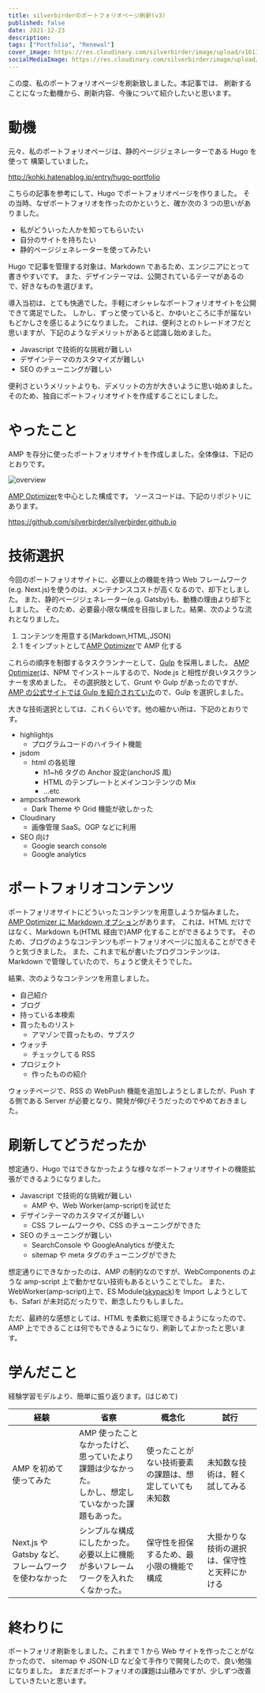 ```yaml
---
title: silverbirderのポートフォリオページ刷新(v3)
published: false
date: 2021-12-23
description:
tags: ["Portfolio", "Renewal"]
cover_image: https://res.cloudinary.com/silverbirder/image/upload/v1611128736/silver-birder.github.io/assets/logo.png
socialMediaImage: https://res.cloudinary.com/silverbirder/image/upload/v1611128736/silver-birder.github.io/assets/logo.png
---
```


この度、私のポートフォリオページを刷新致しました。本記事では、
刷新することになった動機から、刷新内容、今後について紹介したいと思います。

# 動機

元々、私のポートフォリオページは、静的ページジェネレーターである Hugo を使って
構築していました。

http://kohki.hatenablog.jp/entry/hugo-portfolio

こちらの記事を参考にして、Hugo でポートフォリオページを作りました。
その当時、なぜポートフォリオを作ったのかというと、確か次の 3 つの思いがありました。

- 私がどういった人かを知ってもらいたい
- 自分のサイトを持ちたい
- 静的ページジェネレーターを使ってみたい

Hugo で記事を管理する対象は、Markdown であるため、エンジニアにとって書きやすいです。
また、デザインテーマは、公開されているテーマがあるので、好きなものを選びます。

導入当初は、とても快適でした。手軽にオシャレなポートフォリオサイトを公開できて満足でした。
しかし、ずっと使っていると、かゆいところに手が届ないもどかしさを感じるようになりました。
これは、便利さとのトレードオフだと思いますが、下記のようなデメリットがあると認識し始めました。

- Javascript で技術的な挑戦が難しい
- デザインテーマのカスタマイズが難しい
- SEO のチューニングが難しい

便利さというメリットよりも、デメリットの方が大きいように思い始めました。
そのため、独自にポートフィリオサイトを作成することにしました。

# やったこと

AMP を存分に使ったポートフォリオサイトを作成しました。全体像は、下記のとおりです。

![overview](https://res.cloudinary.com/silverbirder/image/upload/v1640068525/silver-birder.github.io/blog/silverbirder_portfolio_amp_overview.png)

[AMP Optimizer](https://www.npmjs.com/package/@ampproject/toolbox-optimizer)を中心とした構成です。
ソースコードは、下記のリポジトリにあります。

https://github.com/silverbirder/silverbirder.github.io

# 技術選択

今回のポートフォリオサイトに、必要以上の機能を持つ Web フレームワーク(e.g. Next.js)を使うのは、メンテナンスコストが高くなるので、却下としました。
また、静的ページジェネレーター(e.g. Gatsby)も、動機の理由より却下としました。
そのため、必要最小限な構成を目指しました。結果、次のような流れとなりました。

1. コンテンツを用意する(Markdown,HTML,JSON)
2. 1 をインプットとして[AMP Optimizer](https://www.npmjs.com/package/@ampproject/toolbox-optimizer)で AMP 化する

これらの順序を制御するタスクランナーとして、[Gulp](https://www.npmjs.com/package/gulp) を採用しました。
[AMP Optimizer](https://www.npmjs.com/package/@ampproject/toolbox-optimizer)は、NPM でインストールするので、Node.js と相性が良いタスクランナーを求めました。
その選択肢として、Grunt や Gulp があったのですが、[AMP の公式サイトでは Gulp を紹介されていた](https://amp.dev/documentation/guides-and-tutorials/optimize-and-measure/amp-optimizer-guide/node-amp-optimizer/)ので、Gulp を選択しました。

大きな技術選択としては、これくらいです。他の細かい所は、下記のとおりです。

- highlightjs
  - プログラムコードのハイライト機能
- jsdom
  - html の各処理
    - h1~h6 タグの Anchor 設定(anchorJS 風)
    - HTML のテンプレートとメインコンテンツの Mix
    - ...etc
- ampcssframework
  - Dark Theme や Grid 機能が欲しかった
- Cloudinary
  - 画像管理 SaaS。OGP などに利用
- SEO 向け
  - Google search console
  - Google analytics

# ポートフォリオコンテンツ

ポートフォリオサイトにどういったコンテンツを用意しようか悩みました。
[AMP Optimizer に Markdown オプション](https://github.com/ampproject/amp-toolbox/tree/main/packages/optimizer#markdown)があります。
これは、HTML だけではなく、Markdown も(HTML 経由で)AMP 化することができるようです。
そのため、ブログのようなコンテンツもポートフォリオページに加えることができそうと気づきました。
また、これまで私が書いたブログコンテンツは、Markdown で管理していたので、ちょうど使えそうでした。

結果、次のようなコンテンツを用意しました。

- 自己紹介
- ブログ
- 持っている本検索
- 買ったものリスト
  - アマゾンで買ったもの、サブスク
- ウォッチ
  - チェックしてる RSS
- プロジェクト
  - 作ったものの紹介

ウォッチページで、RSS の WebPush 機能を追加しようとしましたが、Push する側である Server が必要となり、開発が伸びそうだったのでやめておきました。

# 刷新してどうだったか

想定通り、Hugo ではできなかったような様々なポートフォリオサイトの機能拡張ができるようになりました。

- Javascript で技術的な挑戦が難しい
  - AMP や、Web Worker(amp-script)を試せた
- デザインテーマのカスタマイズが難しい
  - CSS フレームワークや、CSS のチューニングができた
- SEO のチューニングが難しい
  - SearchConsole や GoogleAnalytics が使えた
  - sitemap や meta タグのチューニングができた

想定通りにできなかったのは、AMP の制約なのですが、WebComponents のような amp-script 上で動かせない技術もあるということでした。
また、WebWorker(amp-script)上で、ES Module([skypack](https://skypack.dev/))を Import しようとしても、Safari が未対応だったりで、断念したりもしました。

ただ、最終的な感想としては、HTML を柔軟に処理できるようになったので、AMP 上でできることは何でもできるようになり、刷新してよかったと思います。

# 学んだこと

経験学習モデルより、簡単に振り返ります。(はじめて)

| 経験                                                 | 省察                                                                                                       | 概念化                                                 | 試行                                         |
| ---------------------------------------------------- | ---------------------------------------------------------------------------------------------------------- | ------------------------------------------------------ | -------------------------------------------- |
| AMP を初めて使ってみた                               | AMP 使ったことなかったけど、思っていたより課題は少なかった。<br />しかし、想定していなかった課題もあった。 | 使ったことがない技術要素の課題は、想定していても未知数 | 未知数な技術は、軽く試してみる               |
| Next.js や Gatsby など、フレームワークを使わなかった | シンプルな構成にしたかった。<br />必要以上に機能が多いフレームワークを入れたくなかった。                   | 保守性を担保するため、最小限の機能で構成               | 大掛かりな技術の選択は、保守性と天秤にかける |

# 終わりに

ポートフォリオ刷新をしました。これまで 1 から Web サイトを作ったことがなかったので、
sitemap や JSON-LD など全て手作りで開発したので、良い勉強になりました。
まだまだポートフォリオの課題は山積みですが、少しずつ改善していきたいと思います。
